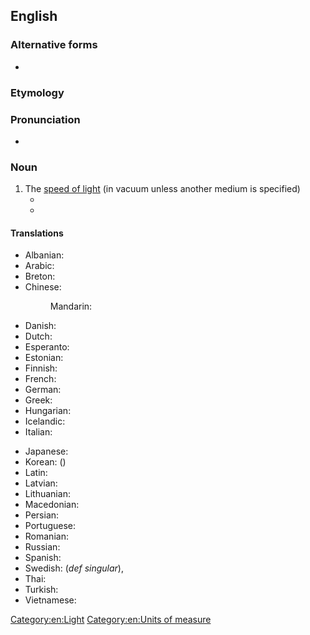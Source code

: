 {{also|light speed}}
==English==

===Alternative forms===
* {{l|en|light speed}}

===Etymology===
{{compound|en|light|speed}}

===Pronunciation===
* {{audio|en|en-us-lightspeed.ogg|Audio (US)}}

===Noun===
{{en-noun|~}}

# The [[speed of light]] (in vacuum unless another medium is specified)
#* {{quote-book|en|year=1994|author=Ursula K. Le Guin|title=A Fisherman of the Inland Sea|publisher=Victor Gollancz (UK)|year_published=1996|ISBN=0575602392|page=7|passage=If we're going to a world a hundred light-years from here at near '''lightspeed''', we spend according to our own perceptions, only a few minutes doing so and arrive only a few minutes older.}}
#* {{quote-book|en|title=Oracle And Other Stories|page=134|author=W. Strawn Douglas|year=2005|passage=He paused, then finished, “with the drive from the Linz, he can do over 500 '''lightspeeds''' to meet us.}}

====Translations====
{{trans-top|the speed of light}}
* Albanian: {{t|sq|shpejtësia e dritës}}
* Arabic: {{t|ar|سُرْعَة اَلضَّوْء|f|tr=surʿat aḍ-ḍawʾ}}
* Breton: {{t|br|tizh al luc'h}}
* Chinese:
*: Mandarin: {{t+|cmn|光速|tr=guāngsù|sc=Hani}}
* Danish: {{t+|da|lysets hastighed}}
* Dutch: {{t|nl|snelheid van het licht|f}}
* Esperanto: {{t|eo|lumrapido}}
* Estonian: {{t|et|valguse kiirus}}
* Finnish: {{t+|fi|valonnopeus}}
* French: {{t+|fr|vitesse de la lumière|f}}
* German: {{t+|de|Lichtgeschwindigkeit|f}}
* Greek: {{t|el|ταχύτητα του φωτός|f}}
* Hungarian: {{t+|hu|fénysebesség}}
* Icelandic: {{t+|is|ljóshraði}}
* Italian: {{t|it|velocità della luce|f}}
{{trans-mid}}
* Japanese: {{t+|ja|光速|tr=こうそく, kōsoku}}
* Korean: {{t+|ko|광속|sc=Kore}} ({{t+|ko|光速|sc=Kore}})
* Latin: {{t|la|velocitas luminis|f}}
* Latvian: {{t|lv|gaismas ātrums}}
* Lithuanian: {{t|lt|šviesos greitis|m}}
* Macedonian: {{t|mk|брзина на светлината|f|tr=b'rzina na svetlínata|sc=Cyrl}}
* Persian: {{t|fa|سرعت نور|tr=sor'at-e nur|sc=fa-Arab}}
* Portuguese: {{t|pt|velocidade da luz|f}}
* Romanian: {{t|ro|viteza luminii|f}}
* Russian: {{t|ru|ско́рость све́та|f}}
* Spanish: {{t+|es|velocidad de la luz|f}}
* Swedish: {{t+|sv|ljushastighet|c}} (''def singular''), {{t+|sv|ljusets hastighet|c}}
* Thai: {{t|th|ความเร็วแสง}}
* Turkish: {{t+|tr|ışık hızı|f}}
* Vietnamese: {{t|vi|tốc độ ánh sáng}}
{{trans-bottom}}

[[Category:en:Light]]
[[Category:en:Units of measure]]